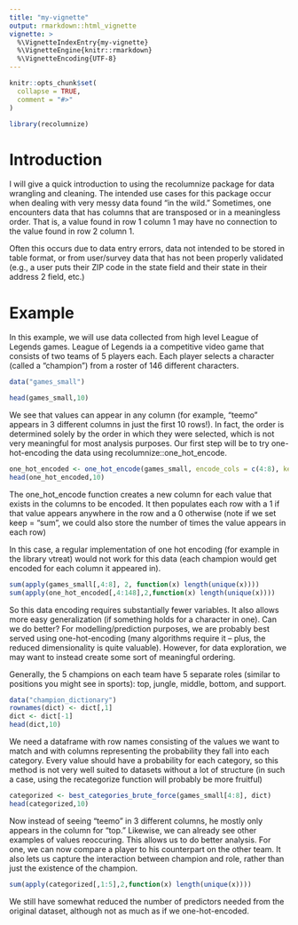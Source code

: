 ```yaml
---
title: "my-vignette"
output: rmarkdown::html_vignette
vignette: >
  %\VignetteIndexEntry{my-vignette}
  %\VignetteEngine{knitr::rmarkdown}
  %\VignetteEncoding{UTF-8}
---
```


```r
knitr::opts_chunk$set(
  collapse = TRUE,
  comment = "#>"
)
```

```r
library(recolumnize)
```

# Introduction
I will give a quick introduction to using the recolumnize package for data wrangling and cleaning. The intended use cases for this package occur when dealing with very messy data found "in the wild." Sometimes, one encounters data that has columns that are transposed or in a meaningless order. That is, a value found in row 1 column 1 may have no connection to the value found in row 2 column 1. 

Often this occurs due to data entry errors, data not intended to be stored in table format, or from user/survey data that has not been properly validated (e.g., a user puts their ZIP code in the state field and their state in their address 2 field, etc.)

# Example
In this example, we will use data collected from high level League of Legends games. League of Legends ia a competitive video game that consists of two teams of 5 players each. Each player selects a character (called a "champion") from a roster of 146 different characters. 

```r
data("games_small")
```

```r
head(games_small,10)
```

We see that values can appear in any column (for example, "teemo" appears in 3 different columns in just the first 10 rows!). In fact, the order is determined solely by the order in which they were selected, which is not very meaningful for most analysis purposes. Our first step will be to try one-hot-encoding the data using recolumnize::one_hot_encode.

```r
one_hot_encoded <- one_hot_encode(games_small, encode_cols = c(4:8), keep = "exists", min_occurences = 1)
head(one_hot_encoded,10)
```

The one_hot_encode function creates a new column for each value that exists in the columns to be encoded. It then populates each row with a 1 if that value appears anywhere in the row and a 0 otherwise (note if we set keep = "sum", we could also store the number of times the value appears in each row)

In this case, a regular implementation of one hot encoding (for example in the library vtreat) would not work for this data (each champion would get encoded for each column it appeared in). 

```r
sum(apply(games_small[,4:8], 2, function(x) length(unique(x))))
sum(apply(one_hot_encoded[,4:148],2,function(x) length(unique(x))))
```

So this data encoding requires substantially fewer variables. It also allows more easy generalization (if something holds for a character in one). Can we do better? For modelling/prediction purposes, we are probably best served using one-hot-encoding (many algorithms require it -- plus, the reduced dimensionality is quite valuable). However, for data exploration, we may want to instead create some sort of meaningful ordering.

Generally, the 5 champions on each team have 5 separate roles (similar to positions you might see in sports): top, jungle, middle, bottom, and support. 

```r
data("champion_dictionary")
rownames(dict) <- dict[,1]
dict <- dict[-1]
head(dict,10)
```
We need a dataframe with row names consisting of the values we want to match and with columns representing the probability they fall into each category. Every value should have a probability for each category, so this method is not very well suited to datasets without a lot of structure (in such a case, using the recategorize function will probably be more fruitful)

```r
categorized <- best_categories_brute_force(games_small[4:8], dict)
head(categorized,10)
```

Now instead of seeing "teemo" in 3 different columns, he mostly only appears in the column for "top." Likewise, we can already see other examples of values reoccuring. This allows us to do better analysis. For one, we can now compare a player to his counterpart on the other team. It also lets us capture the interaction between champion and role, rather than just the existence of the champion.

```r
sum(apply(categorized[,1:5],2,function(x) length(unique(x))))
```

We still have somewhat reduced the number of predictors needed from the original dataset, although not as much as if we one-hot-encoded. 
